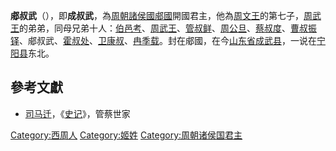 {{expand|time=2010-03-26T06:44:50+00:00}}
'''郕叔武'''（{{bd|？||？||catIdx=J}}），即'''成叔武'''，為[[周朝|周朝]][[諸侯國|諸侯國]][[郕國|郕國]]開國君主，他為[[周文王|周文王]]的第七子，[[周武王|周武王]]的弟弟，同母兄弟十人：[[伯邑考|伯邑考]]、[[周武王|周武王]]、[[管叔鲜|管叔鲜]]、[[周公旦|周公旦]]、[[蔡叔度|蔡叔度]]、[[曹叔振铎|曹叔振铎]]、郕叔武、[[霍叔处|霍叔处]]、[[卫康叔|卫康叔]]、[[冉季载|冉季载]]。封在郕國，在今[[山东省|山东省]][[成武县|成武县]]，一说在[[宁阳县|宁阳县]]东北。

==參考文獻==
*[[司马迁|司马迁]]，《[[史记|史记]]》，管蔡世家
[[Category:西周人|Category:西周人]]
[[Category:姬姓|Category:姬姓]]
[[Category:周朝诸侯国君主|Category:周朝诸侯国君主]]